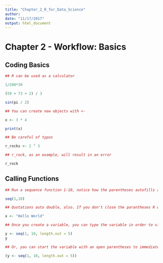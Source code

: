 ```yaml
---
title: "Chapter_2_R_for_Data_Science"
author: 
date: "11/17/2017"
output: html_document
---
```

# Chapter 2 - Workflow: Basics

## Coding Basics
```r
## R can be used as a calculator 

1/200*30

(59 + 73 + 2) / 3 

sin(pi / 2)

## You can create new objects with <-

x <- 3 * 4

print(x)

## Be careful of typos

r_rocks <- 2 ^ 3

## r_rock, as an example, will result in an error

r_rock
```

## Calling Functions

```r
## Run a sequence function 1-10, notice how the parentheses autofills and lists details to that function

seq(1,10)

## Quotations auto double, also. If you don't close the parantheses R will continue the script

x <- "Hello World"

## Once you create a variable, you can type the variable in order to view the result

y <- seq(1, 10, length.out = 5)
y

## Or, you can start the variable with an open parentheses to immediately show the result

(y <- seq(1, 10, length.out = 5))
```




